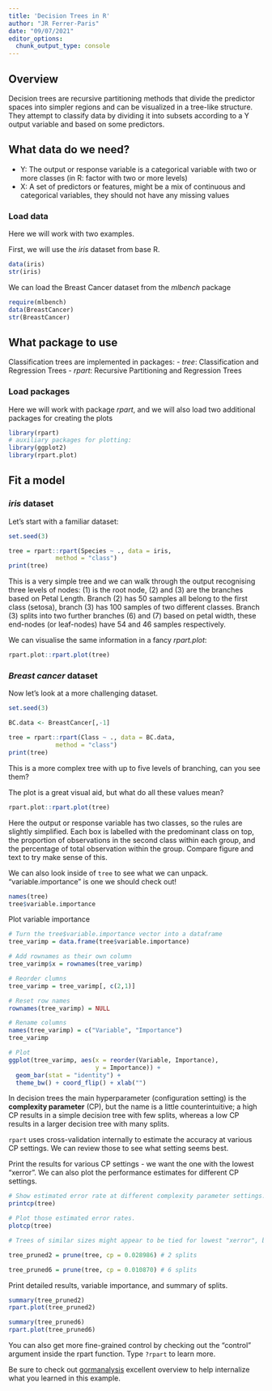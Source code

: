```yaml
---
title: 'Decision Trees in R'
author: "JR Ferrer-Paris"
date: "09/07/2021"
editor_options:
  chunk_output_type: console
---
```

## Overview

Decision trees are recursive partitioning methods that divide the predictor spaces into simpler regions and can be visualized in a tree-like structure. They attempt to classify data by dividing it into subsets according to a Y output variable and based on some predictors.

## What data do we need?

- Y: The output or response variable is a categorical variable with two or more classes (in R: factor with two or more levels)
- X: A set of predictors or features, might be a mix of continuous and categorical variables, they should not have any missing values

### Load data

Here we will work with two examples.

First, we will use the _iris_ dataset from base R.
```r
data(iris)
str(iris)
```


We can load the Breast Cancer dataset from the _mlbench_ package
```r
require(mlbench)
data(BreastCancer)
str(BreastCancer)
```

## What package to use

Classification trees are implemented in packages:
- _tree_: Classification and Regression Trees
- _rpart_: Recursive Partitioning and Regression Trees

### Load packages

Here we will work with package _rpart_, and we will also load two additional packages for creating the plots

```r
library(rpart)
# auxiliary packages for plotting:
library(ggplot2)
library(rpart.plot)
```


## Fit a model

### _iris_ dataset
Let's start with a familiar dataset:

```r
set.seed(3)

tree = rpart::rpart(Species ~ ., data = iris,
             method = "class")
print(tree)
```

This is a very simple tree and we can walk through the output recognising three levels of nodes: (1) is the root node, (2) and (3) are the branches based on Petal Length. Branch (2) has 50 samples all belong to the first class (setosa), branch (3) has 100 samples of two different classes. Branch (3) splits into two further branches (6) and (7) based on petal width, these end-nodes (or leaf-nodes) have 54 and 46 samples respectively.

We can visualise the same information in a fancy _rpart.plot_:

```r
rpart.plot::rpart.plot(tree)
```


### _Breast cancer_ dataset

Now let's look at a more challenging dataset.


```r
set.seed(3)

BC.data <- BreastCancer[,-1]

tree = rpart::rpart(Class ~ ., data = BC.data,
             method = "class")
print(tree)
```

This is a more complex tree with up to five levels of branching, can you see them?

The plot is a great visual aid, but what do all these values mean?

```r
rpart.plot::rpart.plot(tree)
```

Here the output or response variable has two classes, so the rules are slightly simplified. Each box is labelled with the predominant class on top, the proportion of observations in the second class within each group, and the percentage of total observation within the group. Compare figure and text to try make sense of this.


We can also look inside of `tree` to see what we can unpack. "variable.importance" is one we should check out!

```r
names(tree)
tree$variable.importance
```

Plot variable importance

```r
# Turn the tree$variable.importance vector into a dataframe
tree_varimp = data.frame(tree$variable.importance)

# Add rownames as their own column
tree_varimp$x = rownames(tree_varimp)

# Reorder clumns
tree_varimp = tree_varimp[, c(2,1)]

# Reset row names
rownames(tree_varimp) = NULL

# Rename columns
names(tree_varimp) = c("Variable", "Importance")
tree_varimp

# Plot
ggplot(tree_varimp, aes(x = reorder(Variable, Importance),
                        y = Importance)) +
  geom_bar(stat = "identity") +
  theme_bw() + coord_flip() + xlab("")
```

In decision trees the main hyperparameter (configuration setting) is the **complexity parameter** (CP), but the name is a little counterintuitive; a high CP results in a simple decision tree with few splits, whereas a low CP results in a larger decision tree with many splits.

`rpart` uses cross-validation internally to estimate the accuracy at various CP settings. We can review those to see what setting seems best.

Print the results for various CP settings - we want the one with the lowest "xerror". We can also plot the performance estimates for different CP settings.

```r
# Show estimated error rate at different complexity parameter settings.
printcp(tree)

# Plot those estimated error rates.
plotcp(tree)

# Trees of similar sizes might appear to be tied for lowest "xerror", but a tree with fewer splits might be easier to interpret.

tree_pruned2 = prune(tree, cp = 0.028986) # 2 splits

tree_pruned6 = prune(tree, cp = 0.010870) # 6 splits
```

Print detailed results, variable importance, and summary of splits.

```r
summary(tree_pruned2)
rpart.plot(tree_pruned2)
```
```r
summary(tree_pruned6)
rpart.plot(tree_pruned6)
```

You can also get more fine-grained control by checking out the "control" argument inside the rpart function. Type `?rpart` to learn more.

Be sure to check out [gormanalysis](https://www.gormanalysis.com/blog/decision-trees-in-r-using-rpart/) excellent overview to help internalize what you learned in this example.
